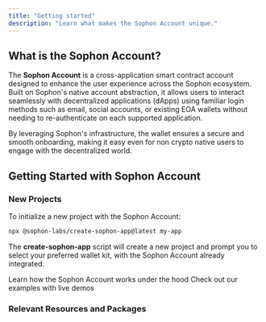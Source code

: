 ```yaml
---
title: "Getting started"
description: "Learn what makes the Sophon Account unique."
---
```


## What is the Sophon Account?

The **Sophon Account** is a cross-application smart contract account designed to enhance the user experience across the Sophon ecosystem. Built on Sophon's native account abstraction, it allows users to interact seamlessly with decentralized applications (dApps) using familiar login methods such as email, social accounts, or existing EOA wallets without needing to re-authenticate on each supported application.

By leveraging Sophon's infrastructure, the wallet ensures a secure and smooth onboarding, making it easy even for non crypto native users to engage with the decentralized world.

## Getting Started with Sophon Account

### New Projects

To initialize a new project with the Sophon Account:

```bash
npx @sophon-labs/create-sophon-app@latest my-app
```

The **create-sophon-app** script will create a new project and prompt you to select your preferred wallet kit, with the Sophon Account already integrated.

<CardGroup cols={2}>
  <Card title="How the Sophon Account works" icon="gear" href="/sophon-account/architecture">
    Learn how the Sophon Account works under the hood
  </Card>
  <Card title="Check out our examples with live demos" icon="code" href="/sophon-account/examples">
    Check out our examples with live demos
  </Card>
</CardGroup>

### Relevant Resources and Packages

<CardGroup cols={1}>

<Card
  title="Sophon Account GitHub Repository"
  icon="github"
  href="https://github.com/sophon-org/sophon-account"
/>

</CardGroup>

<CardGroup cols={1}>

<Card
  title="Sophon Account NPM package"
  icon="npm"
  href="https://www.npmjs.com/package/@sophon-labs/account-eip6963"
/>

</CardGroup>
